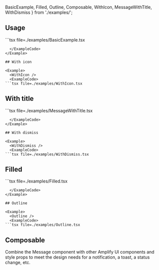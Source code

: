 
  BasicExample,
  Filled,
  Outline,
  Composable,
  WithIcon,
  MessageWithTitle,
  WithDismiss
} from './examples/';


## Usage


<Example>
  <BasicExample />
  <ExampleCode>
```tsx file=./examples/BasicExample.tsx

````
  </ExampleCode>
</Example>

## With icon

<Example>
  <WithIcon />
  <ExampleCode>
```tsx file=./examples/WithIcon.tsx

````
  </ExampleCode>
</Example>

## With title

<Example>
  <MessageWithTitle />
  <ExampleCode>
```tsx file=./examples/MessageWithTitle.tsx

````
  </ExampleCode>
</Example>

## With dismiss

<Example>
  <WithDismiss />
  <ExampleCode>
```tsx file=./examples/WithDismiss.tsx

````
  </ExampleCode>
</Example>

## Filled

<Example>
  <Filled />
  <ExampleCode>
```tsx file=./examples/Filled.tsx

````
  </ExampleCode>
</Example>

## Outline

<Example>
  <Outline />
  <ExampleCode>
```tsx file=./examples/Outline.tsx

````
  </ExampleCode>
</Example>

## Composable
Combine the Message component with other Amplify UI components and style props to meet the design needs for a notification, a toast, a status change, etc.

<Example>
  <Composable />
</Example>
